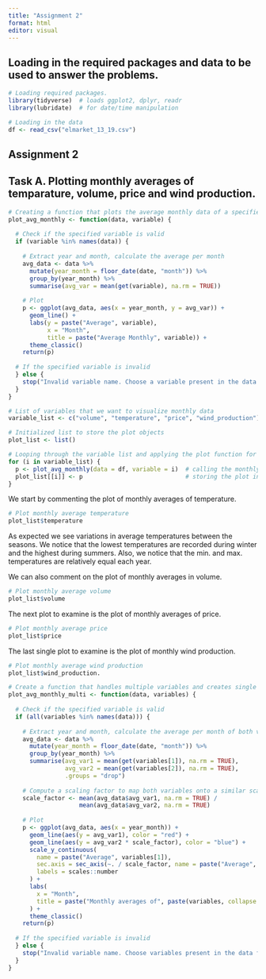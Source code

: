 ```yaml
---
title: "Assignment 2"
format: html
editor: visual
---
```


## Loading in the required packages and data to be used to answer the problems.

```r
# Loading required packages.
library(tidyverse)  # loads ggplot2, dplyr, readr
library(lubridate)  # for date/time manipulation

```

```r
# Loading in the data
df <- read_csv("elmarket_13_19.csv")
```

## Assignment 2

## Task A. Plotting monthly averages of temparature, volume, price and wind production.
```r
# Creating a function that plots the average monthly data of a specified variable.
plot_avg_monthly <- function(data, variable) {
  
  # Check if the specified variable is valid
  if (variable %in% names(data)) {
    
    # Extract year and month, calculate the average per month
    avg_data <- data %>%
      mutate(year_month = floor_date(date, "month")) %>%
      group_by(year_month) %>%
      summarise(avg_var = mean(get(variable), na.rm = TRUE))
    
    # Plot
    p <- ggplot(avg_data, aes(x = year_month, y = avg_var)) +
      geom_line() +
      labs(y = paste("Average", variable),
           x = "Month",
           title = paste("Average Monthly", variable)) +
      theme_classic()
    return(p)
    
  # If the specified variable is invalid  
  } else {
    stop("Invalid variable name. Choose a variable present in the data frame.")
  }
}

# List of variables that we want to visualize monthly data
variable_list <- c("volume", "temperature", "price", "wind_production")

# Initialized list to store the plot objects
plot_list <- list()

# Looping through the variable list and applying the plot function for each variable
for (i in variable_list) {
  p <- plot_avg_monthly(data = df, variable = i)  # calling the monthly plot function
  plot_list[[i]] <- p                             # storing the plot in a list making it accessible later                 
}
```

We start by commenting the plot of monthly averages of temperature.
```r
# Plot monthly average temperature
plot_list$temperature
```
As expected we see variations in average temperatures between the seasons. We notice that the lowest temperatures are recorded during winter and the highest during summers. Also, we notice that the min. and max. temperatures are relatively equal each year.

We can also comment on the plot of monthly averages in volume. 
```r
# Plot monthly average volume
plot_list$volume
```

The next plot to examine is the plot of monthly averages of price.
```r
# Plot monthly average price
plot_list$price
```

The last single plot to examine is the plot of monthly wind production.
```r
# Plot monthly average wind production
plot_list$wind_production. 
```


```r
# Create a function that handles multiple variables and creates single plot
plot_avg_monthly_multi <- function(data, variables) {
  
  # Check if the specified variable is valid
  if (all(variables %in% names(data))) {
    
    # Extract year and month, calculate the average per month of both variables
    avg_data <- data %>%
      mutate(year_month = floor_date(date, "month")) %>%
      group_by(year_month) %>%
      summarise(avg_var1 = mean(get(variables[1]), na.rm = TRUE),
                avg_var2 = mean(get(variables[2]), na.rm = TRUE), 
                .groups = "drop")
    
    # Compute a scaling factor to map both variables onto a similar scale
    scale_factor <- mean(avg_data$avg_var1, na.rm = TRUE) / 
                    mean(avg_data$avg_var2, na.rm = TRUE)
    
    # Plot
    p <- ggplot(avg_data, aes(x = year_month)) +
      geom_line(aes(y = avg_var1), color = "red") +
      geom_line(aes(y = avg_var2 * scale_factor), color = "blue") +
      scale_y_continuous(
        name = paste("Average", variables[1]),
        sec.axis = sec_axis(~. / scale_factor, name = paste("Average", variables[2])),
        labels = scales::number
      ) +
      labs(
        x = "Month",
        title = paste("Monthly averages of", paste(variables, collapse = " & "))
      ) +
      theme_classic()
    return(p)
    
  # If the specified variable is invalid  
  } else {
    stop("Invalid variable name. Choose variables present in the data frame.")
  }
}
```

